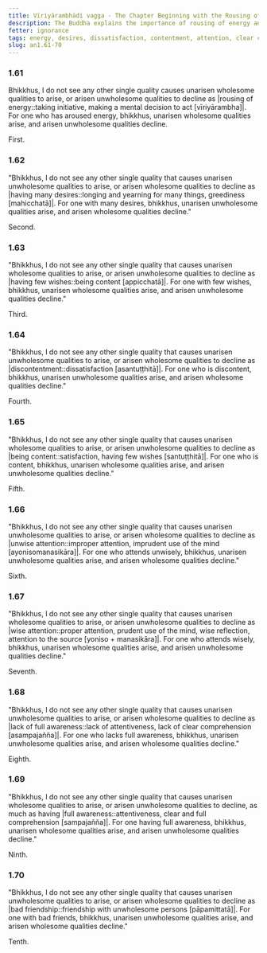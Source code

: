 ```yaml
---
title: Vīriyārambhādi vagga - The Chapter Beginning with the Rousing of Energy
description: The Buddha explains the importance of rousing of energy and the consequences of having many desires, few desires, dissatisfaction, contentment, (careless) attention, |wise::careful, mindful| attention, lack of clear comprehension, clear |comprehension::attentiveness|, and bad friendship.
fetter: ignorance
tags: energy, desires, dissatisfaction, contentment, attention, clear comprehension, friends, wholesome, unwholesome, an, an1
slug: an1.61-70
---
```


### 1.61

Bhikkhus, I do not see any other single quality causes unarisen wholesome qualities to arise, or arisen unwholesome qualities to decline as |rousing of energy::taking initiative, making a mental decision to act [vīriyārambha]|. For one who has aroused energy, bhikkhus, unarisen wholesome qualities arise, and arisen unwholesome qualities decline.

First.

### 1.62

"Bhikkhus, I do not see any other single quality that causes unarisen unwholesome qualities to arise, or arisen wholesome qualities to decline as |having many desires::longing and yearning for many things, greediness [mahicchatā]|. For one with many desires, bhikkhus, unarisen unwholesome qualities arise, and arisen wholesome qualities decline."

Second.

### 1.63

"Bhikkhus, I do not see any other single quality that causes unarisen wholesome qualities to arise, or arisen unwholesome qualities to decline as |having few wishes::being content [appicchatā]|. For one with few wishes, bhikkhus, unarisen wholesome qualities arise, and arisen unwholesome qualities decline."

Third.

### 1.64

"Bhikkhus, I do not see any other single quality that causes unarisen unwholesome qualities to arise, or arisen wholesome qualities to decline as |discontentment::dissatisfaction [asantuṭṭhitā]|. For one who is discontent, bhikkhus, unarisen unwholesome qualities arise, and arisen wholesome qualities decline."

Fourth.

### 1.65

"Bhikkhus, I do not see any other single quality that causes unarisen wholesome qualities to arise, or arisen unwholesome qualities to decline as |being content::satisfaction, having few wishes [santuṭṭhitā]|. For one who is content, bhikkhus, unarisen wholesome qualities arise, and arisen unwholesome qualities decline."

Fifth.

### 1.66

"Bhikkhus, I do not see any other single quality that causes unarisen unwholesome qualities to arise, or arisen wholesome qualities to decline as |unwise attention::improper attention, imprudent use of the mind [ayonisomanasikāra]|. For one who attends unwisely, bhikkhus, unarisen unwholesome qualities arise, and arisen wholesome qualities decline."

Sixth.

### 1.67

"Bhikkhus, I do not see any other single quality that causes unarisen wholesome qualities to arise, or arisen unwholesome qualities to decline as |wise attention::proper attention, prudent use of the mind, wise reflection, attention to the source [yoniso + manasikāra]|. For one who attends wisely, bhikkhus, unarisen wholesome qualities arise, and arisen unwholesome qualities decline."

Seventh.

### 1.68

"Bhikkhus, I do not see any other single quality that causes unarisen unwholesome qualities to arise, or arisen wholesome qualities to decline as |lack of full awareness::lack of attentiveness, lack of clear comprehension [asampajañña]|. For one who lacks full awareness, bhikkhus, unarisen unwholesome qualities arise, and arisen wholesome qualities decline."

Eighth.

### 1.69

"Bhikkhus, I do not see any other single quality that causes unarisen wholesome qualities to arise, or arisen unwholesome qualities to decline, as much as having |full awareness::attentiveness, clear and full comprehension [sampajañña]|. For one having full awareness, bhikkhus, unarisen wholesome qualities arise, and arisen unwholesome qualities decline."

Ninth.

### 1.70

"Bhikkhus, I do not see any other single quality that causes unarisen unwholesome qualities to arise, or arisen wholesome qualities to decline as |bad friendship::friendship with unwholesome persons [pāpamittatā]|. For one with bad friends, bhikkhus, unarisen unwholesome qualities arise, and arisen wholesome qualities decline."

Tenth.
